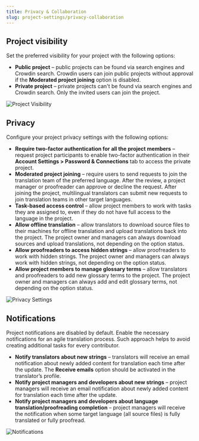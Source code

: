 ```yaml
---
title: Privacy & Collaboration
slug: project-settings/privacy-collaboration
---
```



## Project visibility

Set the preferred visibility for your project with the following options:

* **Public project** &ndash; public projects can be found via search engines and Crowdin search. Crowdin users can join public projects without approval if the **Moderated project joining** option is disabled.
* **Private project** &ndash; private projects can't be found via search engines and Crowdin search. Only the invited users can join the project.

<Image src={projectVisibility} alt="Project Visibility" />

## Privacy

Configure your project privacy settings with the following options:

* **Require two-factor authentication for all the project members** &ndash; request project participants to enable two-factor authentication in their **Account Settings > Password & Connections** tab to access the private project.
* **Moderated project joining** &ndash; require users to send requests to join the translation team of the preferred language. After the review, a project manager or proofreader can approve or decline the request. After joining the project, multilingual translators can submit new requests to join translation teams in other target languages.
* **Task-based access control** &ndash; allow project members to work with tasks they are assigned to, even if they do not have full access to the language in the project.
* **Allow offline translation** &ndash; allow translators to download source files to their machines for offline translation and upload translations back into the project. The project owner and managers can always download sources and upload translations, not depending on the option status.
* **Allow proofreaders to access hidden strings** &ndash; allow proofreaders to work with hidden strings. The project owner and managers can always work with hidden strings, not depending on the option status.
* **Allow project members to manage glossary terms** &ndash; allow translators and proofreaders to add new glossary terms to the project. The project owner and managers can always add and edit glossary terms, not depending on the option status.

<Image src={privacy} alt="Privacy Settings" />

## Notifications

Project notifications are disabled by default. Enable the necessary notifications for an agile translation process. Such approach helps to avoid creating additional tasks for every contributor.

* **Notify translators about new strings** &ndash; translators will receive an email notification about newly added content for translation each time after the update.
The **Receive emails** option should be activated in the translator’s profile.
* **Notify project managers and developers about new strings** &ndash; project managers will receive an email notification about newly added content for translation each time after the update.
* **Notify project managers and developers about language translation/proofreading completion** &ndash; project managers will receive the notification when some target language (all source files) is fully translated or fully proofread.

<Image src={notifications} alt="Notifications" />
